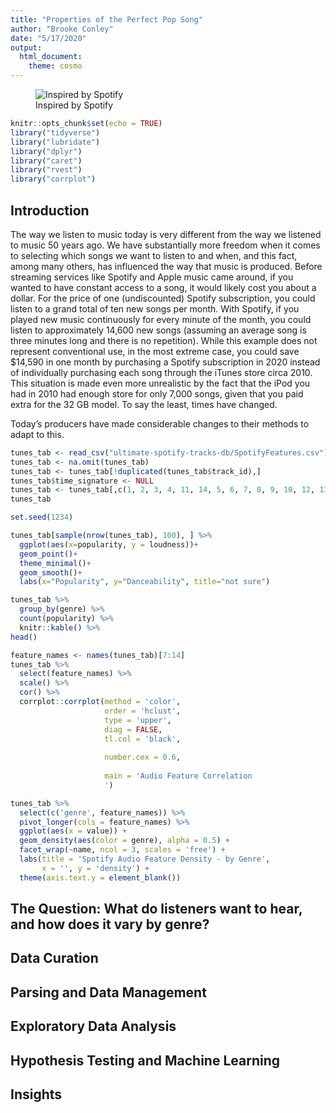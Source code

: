 ---
title: "Properties of the Perfect Pop Song"
author: "Brooke Conley"
date: "5/17/2020"
output: 
  html_document:
    theme: cosmo 
---
![Inspired by Spotify](spoty.png)
```{r setup, include=FALSE}
knitr::opts_chunk$set(echo = TRUE)
library("tidyverse")
library("lubridate")
library("dplyr")
library("caret")
library("rvest")
library("corrplot")
```

## Introduction

The way we listen to music today is very different from the way we listened to music 50 years ago. We have substantially more freedom when it comes to selecting which songs we want to listen to and when, and this fact, among many others, has influenced the way that music is produced. Before streaming services like Spotify and Apple music came around, if you wanted to have constant access to a song, it would likely cost you about a dollar. For the price of one (undiscounted) Spotify subscription, you could listen to a grand total of ten new songs per month. With Spotify, if you played new music continuously for every minute of the month, you could listen to approximately 14,600 new songs (assuming an average song is three minutes long and there is no repetition). While this example does not represent conventional use, in the most extreme case, you could save $14,590 in one month by purchasing a Spotify subscription in 2020 instead of individually purchasing each song through the iTunes store circa 2010. This situation is made even more unrealistic by the fact that the iPod you had in 2010 had enough store for only 7,000 songs, given that you paid extra for the 32 GB model. To say the least, times have changed. 

Today's producers have made considerable changes to their methods to adapt to this. 

```{r}

tunes_tab <- read_csv("ultimate-spotify-tracks-db/SpotifyFeatures.csv")
tunes_tab <- na.omit(tunes_tab)
tunes_tab <- tunes_tab[!duplicated(tunes_tab$track_id),]
tunes_tab$time_signature <- NULL
tunes_tab <- tunes_tab[,c(1, 2, 3, 4, 11, 14, 5, 6, 7, 8, 9, 10, 12, 13)]
tunes_tab

```




```{r}
set.seed(1234)

tunes_tab[sample(nrow(tunes_tab), 100), ] %>%
  ggplot(aes(x=popularity, y = loudness))+
  geom_point()+
  theme_minimal()+
  geom_smooth()+
  labs(x="Popularity", y="Danceability", title="not sure")

```

```{r}
tunes_tab %>% 
  group_by(genre) %>%
  count(popularity) %>%
  knitr::kable() %>%
head()
```




```{r}
feature_names <- names(tunes_tab)[7:14]
tunes_tab %>%
  select(feature_names) %>%
  scale() %>%
  cor() %>%
  corrplot::corrplot(method = 'color', 
                     order = 'hclust', 
                     type = 'upper', 
                     diag = FALSE, 
                     tl.col = 'black',
                
                     number.cex = 0.6,
                    
                     main = 'Audio Feature Correlation
                     ')
```





```{r}
tunes_tab %>%
  select(c('genre', feature_names)) %>%
  pivot_longer(cols = feature_names) %>%
  ggplot(aes(x = value)) +
  geom_density(aes(color = genre), alpha = 0.5) +
  facet_wrap(~name, ncol = 3, scales = 'free') +
  labs(title = 'Spotify Audio Feature Density - by Genre',
       x = '', y = 'density') +
  theme(axis.text.y = element_blank()) 
```








## The Question: What do listeners want to hear, and how does it vary by genre? 


## Data Curation


## Parsing and Data Management


## Exploratory Data Analysis


## Hypothesis Testing and Machine Learning


## Insights














